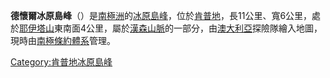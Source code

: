 {{expand|time=2014-01-02T17:17:07+00:00}}
{{unreferenced|time=2014-01-02T17:17:07+00:00}}
{{coord|68|13|S|58|27|E|source:GNIS|display=title}}

'''德懷爾冰原島峰'''（{{lang-en|Dwyer Nunataks}}）是[[南極洲|南極洲]]的[[冰原島峰|冰原島峰]]，位於[[肯普地|肯普地]]，長11公里、寬6公里，處於[[耶伊塔山|耶伊塔山]]東南面4公里，屬於[[漢森山脈|漢森山脈]]的一部分，由[[澳大利亞|澳大利亞]]探險隊繪入地圖，現時由[[南極條約體系|南極條約體系]]管理。

{{DEFAULTSORT:Dwyer Nunataks}}
[[Category:肯普地冰原島峰|Category:肯普地冰原島峰]]


{{KempLand-geo-stub}}